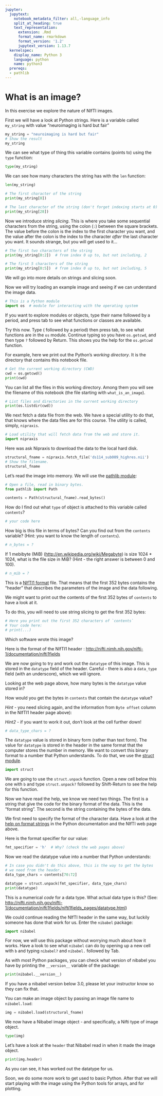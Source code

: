 ```yaml
---
jupyter:
  jupytext:
    notebook_metadata_filter: all,-language_info
    split_at_heading: true
    text_representation:
      extension: .Rmd
      format_name: rmarkdown
      format_version: '1.2'
      jupytext_version: 1.13.7
  kernelspec:
    display_name: Python 3
    language: python
    name: python3
  prereqs:
  - pathlib
---
```


# What is an image?

In this exercise we explore the nature of NIfTI images.

First we will have a look at Python strings. Here is a variable called
`my_string` with value “neuroimaging is hard but fair”

```python
my_string = "neuroimaging is hard but fair"
# Show the result
my_string
```

We can see what type of thing this variable contains (points to) using
the `type` function:

```python
type(my_string)
```

We can see how many characters the string has with the `len` function:

```python
len(my_string)
```

```python
# The first character of the string
print(my_string[0])
```

```python
# The last character of the string (don't forget indexing starts at 0)
print(my_string[28])
```

Now we introduce string *slicing*. This is where you take some sequential
characters from the string, using the colon (`:`) between the square
brackets. The value before the colon is the index to the first character you
want, and the value after the colon is the index to the character *after* the
last character you want. It sounds strange, but you will get used to it…

```python
# The first two characters of the string
print(my_string[0:2])  # from index 0 up to, but not including, 2
```

```python
# The first 5 characters of the string
print(my_string[0:5])  # from index 0 up to, but not including, 5
```

We will go into more details on strings and slicing soon.

Now we will try loading an example image and seeing if we can understand
the image data.

```python
# This is a Python module
import os  # module for interacting with the operating system
```

If you want to explore modules or objects, type their name followed by a
period, and press tab to see what functions or classes are available.

Try this now.  Type  ( followed by a period) then press tab, to see
what functions are in the `os` module. Continue typing so you have
`os.getcwd`, and then type `?` followed by Return. This shows you
the help for the `os.getcwd` function.

For example, here we print out the Python's *working directory*.  It is the
directory that contains this notebook file.

```python
# Get the current working directory (CWD)
cwd = os.getcwd()
print(cwd)
```

You can list all the files in this working directory.  Among them you will see
the filename of this notebook (the file starting with `what_is_an_image`).

```python
# List files and directories in the current working directory
print(os.listdir(cwd))
```

We next fetch a data file from the web.  We have a special utility to do that,
that knows where the data files are for this course.  The utility is called,
simply, `nipraxis`.

```python
# Load utility that will fetch data from the web and store it.
import nipraxis
```

Here was ask Nipraxis to download the data to the local hard disk.

```python
structural_fname = nipraxis.fetch_file('ds114_sub009_highres.nii')
# Show the filename.
structural_fname
```

Let’s read the image into memory.  We will use the [pathlib
module](pathlib.Rmd):

```python
# Open a file, read in binary bytes.
from pathlib import Path

contents = Path(structural_fname).read_bytes()
```

How do I find out what `type` of object is attached to this variable called
`contents`?

```python
# your code here
```

How big is this file in terms of bytes? Can you find out from the
`contents` variable? (Hint: you want to know the length of
`contents`).

```python
# n_bytes = ?
```

If 1 mebibyte (MiB)
([http://en.wikipedia.org/wiki/Megabyte](http://en.wikipedia.org/wiki/Megabyte))
is size 1024 \* 1024, what is the file size in MiB? (Hint - the right answer is
between 0 and 100).

```python
# n_mib = ?
```

This is a [NIfTI1 format](http://nifti.nimh.nih.gov/nifti-1) file.
That means that the first 352 bytes contains the “header” that describes
the parameters of the image and the data following.

We might want to print out the contents of the first 352 bytes of `contents`
to have a look at it.

To do this, you will need to use string slicing to get the first 352
bytes:

```python
# Here you print out the first 352 characters of `contents`
# Your code here:
# print(...)
```

Which software wrote this image?

Here is the format of the NIfTI1 header :
[http://nifti.nimh.nih.gov/nifti-1/documentation/nifti1fields](http://nifti.nimh.nih.gov/nifti-1/documentation/nifti1fields)

We are now going to try and work out the `datatype` of this image.  This is
stored in the `datatype` field of the header. Careful - there is also a
`data_type` field (with an underscore), which we will ignore.

Looking at the web page above, how many bytes is the `datatype` value
stored in?

How would you get the bytes in `contents` that contain the `datatype`
value? 

*Hint* - you need slicing again, and the information from `Byte
offset` column in the NIfTI1 header page above):

*Hint2* - if you want to work it out, don't look at the cell further down!

```python
# data_type_chars = ?
```

The `datatype` value is stored in binary form (rather than text form).
The value for `datatype` is stored in the header in the same format
that the computer stores the number in memory. We want to convert this
binary format to a number that Python understands. To do that, we use
the [struct module](https://docs.python.org/3/library/struct.html).

```python
import struct
```

We are going to use the `struct.unpack` function. Open a new cell
below this one with `b` and type `struct.unpack?` followed by
Shift-Return to see the help for this function.

Now we have read the help, we know we need two things. The first is a
string that give the code for the binary format of the data. This is the
“format string”. The second is the string containing the bytes of the
data.

We first need to specify the format of the character data. Have a look
at the [help on format
strings](https://docs.python.org/3/library/struct.html#format-characters)
in the Python documentation and the NIfTI web page above.

Here is the format specifier for our value:

```python
fmt_specifier = 'h'  # Why? (check the web pages above)
```

Now we read the datatype value into a number that Python understands:

```python
# In case you didn't do this above, this is the way to get the bytes
# we need from the header.
data_type_chars = contents[70:72]
```

```python
datatype = struct.unpack(fmt_specifier, data_type_chars)
print(datatype)
```

This is a numerical *code* for a data type. What actual data type is this?
(See:
[http://nifti.nimh.nih.gov/nifti-1/documentation/nifti1fields/nifti1fields_pages/datatype.html](http://nifti.nimh.nih.gov/nifti-1/documentation/nifti1fields/nifti1fields_pages/datatype.html))

We could continue reading the NIfTI header in the same way, but luckily
someone has done that work for us. Enter the `nibabel` package:

```python
import nibabel
```

For now, we will use this package without worrying much about how it works.
Have a look to see what `nibabel` can do by opening up a new cell with `b`
and typing `nibabel?` and `nibabel.` followed by Tab.

As with most Python packages, you can check what version of nibabel you have
by printing the `__version__` variable of the package:

```python
print(nibabel.__version__)
```

If you have a nibabel version below 3.0, please let your instructor know so
they can fix that.

You can make an image object by passing an image file name to `nibabel.load`:

```python
img = nibabel.load(structural_fname)
```

We now have a Nibabel image object - and specifically, a Nifti type of image object.

```python
type(img)
```

Let’s have a look at the `header` that Nibabel read in when it made the image object.

```python
print(img.header)
```

As you can see, it has worked out the datatype for us.

Soon, we do some more work to get used to basic Python.  After that we will
start playing with the image using the Python tools for arrays, and for
plotting.
